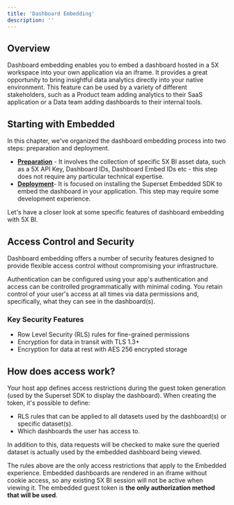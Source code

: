 ```yaml
---
title: 'Dashboard Embedding'
description: ''
---
```


## Overview

Dashboard embedding enables you to embed a dashboard hosted in a 5X workspace into your own application via an iframe. It provides a great opportunity to bring insightful data analytics directly into your native environment. This feature can be used by a variety of different stakeholders, such as a Product team adding analytics to their SaaS application or a Data team adding dashboards to their internal tools.

## Starting with Embedded

In this chapter, we've organized the dashboard embedding process into two steps: preparation and deployment.

* **[Preparation](/Business-Intelligence/embeddings/preparation.mdx)** - It involves the collection of specific 5X BI asset data, such as a 5X API Key, Dashboard IDs, Dashboard Embed IDs etc - this step does not require any particular technical expertise.
* **[Deployment](/Business-Intelligence/embeddings/deployment.mdx)**- It is focused on installing the Superset Embedded SDK to embed the dashboard in your application. This step may require some development experience.

Let's have a closer look at some specific features of dashboard embedding with 5X BI.

## Access Control and Security

Dashboard embedding offers a number of security features designed to provide flexible access control without compromising your infrastructure.

Authentication can be configured using your app's authentication and access can be controlled programmatically with minimal coding. You retain control of your user's access at all times via data permissions and, specifically, what they can see in the dashboard(s).

### Key Security Features

* Row Level Security (RLS) rules for fine-grained permissions
* Encryption for data in transit with TLS 1.3+
* Encryption for data at rest with AES 256 encrypted storage

## How does access work?

Your host app defines access restrictions during the guest token generation (used by the Superset SDK to display the dashboard). When creating the token, it's possible to define:

* RLS rules that can be applied to all datasets used by the dashboard(s) or specific dataset(s).
* Which dashboards the user has access to.

In addition to this, data requests will be checked to make sure the queried dataset is actually used by the embedded dashboard being viewed.

The rules above are the only access restrictions that apply to the Embedded experience. Embedded dashboards are rendered in an iframe without cookie access, so any existing 5X BI session will not be active when viewing it. The embedded guest token is **the only authorization method that will be used**.